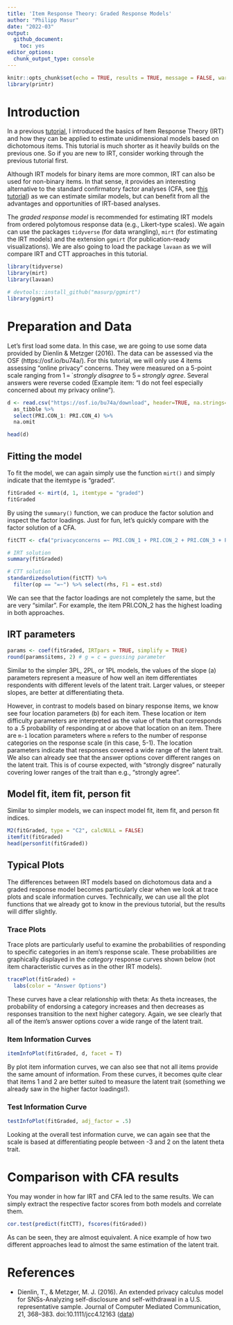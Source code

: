 ```yaml
---
title: 'Item Response Theory: Graded Response Models'
author: "Philipp Masur"
date: "2022-03"
output: 
  github_document:
    toc: yes
editor_options: 
  chunk_output_type: console
---
```


  
```r
knitr::opts_chunk$set(echo = TRUE, results = TRUE, message = FALSE, warning = FALSE)
library(printr)
```


# Introduction

In a previous [tutorial](https://github.com/ccs-amsterdam/r-course-material/blob/master/tutorials/R_test-theory_3_irt.md), I introduced the basics of Item Response Theory (IRT) and how they can be applied to estimate unidimensional models based on dichotomous items. This tutorial is much shorter as it heavily builds on the previous one. So if you are new to IRT, consider working through the previous tutorial first.  

Although IRT models for binary items are more common, IRT can also be used for non-binary items. In that sense, it provides an interesting alternative to the standard confirmatory factor analyses (CFA, see [this tutorial](https://github.com/ccs-amsterdam/r-course-material/blob/master/tutorials/R_test-theory_1_cfa.md)) as we can estimate similar models, but can benefit from all the advantages and opportunities of IRT-based analyses.

The *graded response model* is recommended for estimating IRT models from ordered polytomous response data (e.g., Likert-type scales). We again can use the packages `tidyverse` (for data wrangling), `mirt` (for estimating the IRT models) and the extension `ggmirt` (for publication-ready visualizations). We are also going to load the package `lavaan` as we will compare IRT and CTT approaches in this tutorial. 


```r
library(tidyverse)
library(mirt)
library(lavaan)

# devtools::install_github("masurp/ggmirt")
library(ggmirt)
```


# Preparation and Data

Let's first load some data. In this case, we are going to use some data provided by Dienlin & Metzger (2016). The data can be assessed via the OSF (https://osf.io/bu74a/). For this tutorial, we will only use 4 items assessing "online privacy" concerns. They were measured on a 5-point scale ranging from 1 = `*strongly disagree* to 5 = *strongly agree*. Several answers were reverse coded (Example item: "I do not feel especially concerned about my privacy online"). 

```r
d <- read.csv("https://osf.io/bu74a/download", header=TRUE, na.strings="NA") %>%
  as_tibble %>%
  select(PRI.CON_1: PRI.CON_4) %>%
  na.omit

head(d)

```


## Fitting the model

To fit the model, we can again simply use the function `mirt()` and simply indicate that the itemtype is "graded". 

```r
fitGraded <- mirt(d, 1, itemtype = "graded")
fitGraded
```

By using the `summary()` function, we can produce the factor solution and inspect the factor loadings. Just for fun, let's quickly compare with the factor solution of a CFA.

```r
fitCTT <- cfa("privacyconcerns =~ PRI.CON_1 + PRI.CON_2 + PRI.CON_3 + PRI.CON_4", data = d)

# IRT solution
summary(fitGraded)

# CTT solution
standardizedsolution(fitCTT) %>%
  filter(op == "=~") %>% select(rhs, F1 = est.std)
```

We can see that the factor loadings are not completely the same, but the are very "similar". For example, the item PRI.CON_2 has the highest loading in both approaches. 


## IRT parameters

```r
params <- coef(fitGraded, IRTpars = TRUE, simplify = TRUE)
round(params$items, 2) # g = c = guessing parameter
```

Similar to the simpler 3PL, 2PL, or 1PL models, the values of the slope (a) parameters represent a measure of how well an item differentiates respondents with different levels of the latent trait. Larger values, or steeper slopes, are better at differentiating theta.

However, in contrast to models based on binary response items, we know see four location parameters (b) for each item. These location or item difficulty parameters are interpreted as the value of theta that corresponds to a .5 probability of responding at or above that location on an item. There are `m-1` location parameters where `m` refers to the number of response categories on the response scale (in this case, 5-1). The location parameters indicate that responses covered a wide range of the latent trait. We also can already see that the answer options cover different ranges on the latent trait. This is of course expected, with "strongly disgree" naturally covering lower ranges of the trait than e.g., "strongly agree". 

## Model fit, item fit, person fit

Similar to simpler models, we can inspect model fit, item fit, and person fit indices. 

```r
M2(fitGraded, type = "C2", calcNULL = FALSE)
itemfit(fitGraded)
head(personfit(fitGraded))
```


## Typical Plots

The differences between IRT models based on dichotomous data and a graded response model becomes particularly clear when we look at trace plots and scale information curves. Technically, we can use all the plot functions that we already got to know in the previous tutorial, but the results will differ slightly. 

### Trace Plots

Trace plots are particularly useful to examine the probabilities of responding to specific categories in an item's response scale. These probabilities are graphically displayed in the *category* response curves shown below (not item characteristic curves as in the other IRT models). 

```r
tracePlot(fitGraded) +
  labs(color = "Answer Options")
```

These curves have a clear relationship with theta: As theta increases, the probability of endorsing a category increases and then decreases as responses transition to the next higher category. Again, we see clearly that all of the item's answer options cover a wide range of the latent trait. 


### Item Information Curves

```r
itemInfoPlot(fitGraded, d, facet = T)
```

By plot item information curves, we can also see that not all items provide the same amount of information. From these curves, it becomes quite clear that items 1 and 2 are better suited to measure the latent trait (something we already saw in the higher factor loadings!).


### Test Information Curve

```r
testInfoPlot(fitGraded, adj_factor = .5)
```

Looking at the overall test information curve, we can again see that the scale is based at differentiating people between -3 and 2 on the latent theta trait. 


# Comparison with CFA results

You may wonder in how far IRT and CFA led to the same results. We can simply extract the respective factor scores from both models and correlate them. 

```r
cor.test(predict(fitCTT), fscores(fitGraded))
```

As can be seen, they are almost equivalent. A nice example of how two different approaches lead to almost the same estimation of the latent trait. 


# References

- Dienlin, T., & Metzger, M. J. (2016). An extended privacy calculus model for SNSs-Analyzing self-disclosure and self-withdrawal in a U.S. representative sample. Journal of Computer Mediated Communication, 21, 368–383. doi:10.1111/jcc4.12163 ([data](https://osf.io/bu74a/))




